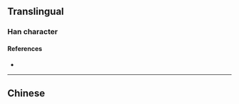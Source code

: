 {{also|槤}}
{{character info}}
==Translingual==

===Han character===
{{Han char|rn=75|rad=木|as=07|sn=11|four=|canj=DYKQ|ids=⿰木连}}

====References====
* {{Han ref|kx=0537.131|hdz=21212.061|uh=68BF|ud=26815}}

----

==Chinese==
{{zh-see|槤}}